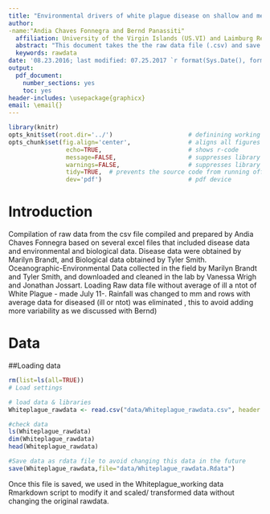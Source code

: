 ```yaml
---
title: "Environmental drivers of white plague disease on shallow and mesophotic coral reefs, U.S. Virgin Islands"
author: 
-name:"Andia Chaves Fonnegra and Bernd Panassiti"
  affiliation: University of the Virgin Islands (US.VI) and Laimburg Research Center (Italy)
  abstract: "This document takes the the raw data file (.csv) and save it as as .rdata used on the article:"Environmental drivers of white plague disease on shallow and mesophotic coral reefs, U.S. Virgin Islands"."
  keywords: rawdata
date: '08.23.2016; last modified: 07.25.2017 `r format(Sys.Date(), format="%d.%m.%Y")`'
output: 
  pdf_document: 
    number_sections: yes
    toc: yes
header-includes: \usepackage{graphicx}
email: \email{}
---
```


```r
library(knitr)
opts_knit$set(root.dir='../')                     # definining working directory; or normalizePath('../')
opts_chunk$set(fig.align='center',                # aligns all figures
                echo=TRUE,                        # shows r-code
                message=FALSE,                    # suppresses library outputs
                warnings=FALSE,                   # suppresses library outputs
                tidy=TRUE,  # prevents the source code from running off a pdf page
                dev='pdf')                        # pdf device
```

# Introduction
Compilation of raw data from the csv file compiled and prepared by Andia Chaves Fonnegra based on several excel files that included disease data and environmental and biological data. Disease data were obtained by Marilyn Brandt, and Biological data obtained by Tyler Smith. Oceanographic-Environmental Data collected in the field by Marilyn Brandt and Tyler Smith, and downloaded and cleaned in the lab by Vanessa Wrigh and Jonathan Jossart. Loading Raw data file without average of ill a ntot of White Plague - made July 11-. Rainfall was changed to mm and rows with average data for diseased (ill or ntot) was eliminated , this to avoid adding more variability as we discussed with Bernd)

# Data

##Loading data 
```r
rm(list=ls(all=TRUE))
# Load settings

# load data & libraries 
Whiteplague_rawdata <- read.csv("data/Whiteplague_rawdata.csv", header = TRUE) 

#check data
ls(Whiteplague_rawdata)
dim(Whiteplague_rawdata)
head(Whiteplague_rawdata)

#Save data as rdata file to avoid changing this data in the future
save(Whiteplague_rawdata,file="data/Whiteplague_rawdata.Rdata")
```

Once this file is saved, we used in the Whiteplague_working data Rmarkdown script to modify it and scaled/ transformed data without
changing the original rawdata.


